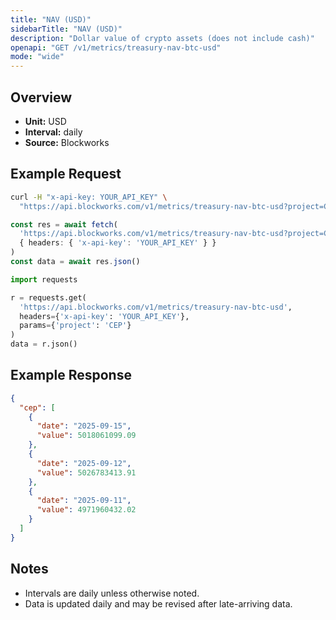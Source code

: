```yaml
---
title: "NAV (USD)"
sidebarTitle: "NAV (USD)"
description: "Dollar value of crypto assets (does not include cash)"
openapi: "GET /v1/metrics/treasury-nav-btc-usd"
mode: "wide"
---
```


## Overview

- **Unit:** USD
- **Interval:** daily
- **Source:** Blockworks

## Example Request

<CodeGroup>

```bash cURL
curl -H "x-api-key: YOUR_API_KEY" \
  "https://api.blockworks.com/v1/metrics/treasury-nav-btc-usd?project=CEP"
```

```typescript TypeScript
const res = await fetch(
  'https://api.blockworks.com/v1/metrics/treasury-nav-btc-usd?project=CEP',
  { headers: { 'x-api-key': 'YOUR_API_KEY' } }
)
const data = await res.json()
```

```python Python
import requests

r = requests.get(
  'https://api.blockworks.com/v1/metrics/treasury-nav-btc-usd',
  headers={'x-api-key': 'YOUR_API_KEY'},
  params={'project': 'CEP'}
)
data = r.json()
```

</CodeGroup>

## Example Response

```json
{
  "cep": [
    {
      "date": "2025-09-15",
      "value": 5018061099.09
    },
    {
      "date": "2025-09-12",
      "value": 5026783413.91
    },
    {
      "date": "2025-09-11",
      "value": 4971960432.02
    }
  ]
}
```

## Notes
- Intervals are daily unless otherwise noted.
- Data is updated daily and may be revised after late-arriving data.
